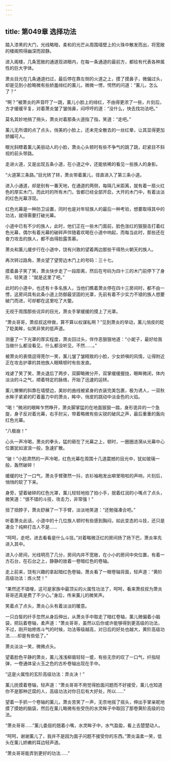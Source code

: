 ```yaml
---
---
---
```

title: 第049章 选择功法
---



踏入漆黑的大门，光线略暗，柔和的光芒从周围墙壁上的火珠中散发而出，将宽敞的楼阁照得幽深而寂静。

进入阁楼，几条宽敞的通道现进眼内，在每一条通道的最前方，都绘有代表各种属性的巨大字体。

萧炎目光在几条通道扫过，最后停在靠左侧的火道之上，摸了摸鼻子，微偏过头，却是见到小脸略微有些娇羞绯红的薰儿，微微一愣，愕然的问道：“薰儿，怎么了？”

“啊？”被萧炎的声音吓了一跳，薰儿小脸上的绯红，不由得更浓了一些，片刻后，方才缓缓平复，对着萧炎皱了皱俏鼻，闷哼哼的道：“没什么，快去找功法吧。”

莫名其妙地捎了捎头，萧炎对着那条火道指了指，笑道：“走吧。”

薰儿无所谓的点了点头，俏美的小脸上，还未完全散去的一丝红晕，让其显得更加娇媚可人。

眼光斜瞟着薰儿美丽动人的小脸，萧炎心头顿时有些不争气的跳了跳，赶紧目不斜视的前头带路。

走进火道，又是出现五条小道，在小道之中，还能依稀的看见一些族人的身影。

“火道第三条路。”目光转了转，萧炎带着薰儿，径直进入了第三条小道。

进入小通道，却是别有一番天地，在通道的两侧，每隔几米距离，就有着一扇火红色的厚实木门，而此时的所有木门，皆都已经全部开启，大开的木门中，有着淡淡的红色光幕浮现。

红色光幕是一种防卫设置，同时也是对年轻族人的最后一种考验，想要取得其中的功法，就得需要打破光幕。

小道中已有不少的族人，此时，他们正在一些木门面前，脸色涨红的狠狠击打着红色光幕，偶尔有着光幕的破碎声伴随着欢喝在小道中响起，而每当此时，那些还在奋力攻击的族人，都不由得脸露羡慕。

萧炎和薰儿缓步行在小道中，饶有兴致的望着两边那些干得热火朝天的族人。

再次转过路角，萧炎望了望旁边木门上的号码：三十七。

摸着鼻子笑了笑，萧炎快步走了一段距离，然后在号码为四十三的木门前停下了身形，轻笑道：“就是这里了吧。”

此时的小道中，也还有十多名族人，当他们瞧着萧炎停在四十三房间时，都不由一愣，这房间具有此条小道上防御最坚固的光罩，先前有着不少实力不错的族人想要破门而进，可却都在这里吃了大鳖。

无视于周围那些诧异的目光，萧炎手掌缓缓的摸上了光罩。

“萧炎哥哥，萧叔叔这样做，算不算以权谋私啊？”见到萧炎的举动，薰儿俏皮的眨了眨美眸，似笑非笑的低声道。

测量了一下光罩的厚实程度，萧炎回过头，佯作恶狠狠地道：“小妮子，最好给我当做什么都没看见，什么都没听见，不然……。”

被萧炎的表情逗得莞尔一笑，薰儿皱了皱精致的小脸，少女娇嗔的风情，让得附近正在攻击护罩的其他族人眼睛顿时有些发直。

戏谑了笑了笑，萧炎退后了两步，双脚略微分开，双掌缓缓握拢，眼眸微闭，体内淡淡的斗之气，顺着特定的脉络，开始了迅速的运转。

薰儿懒懒的斜靠在墙壁边，美妙的曲线被紧身的衣装完美包裹，极为诱人，一双秋水眸子紧紧的盯着蓄力中的萧炎，眸中，俏皮的跳动中淡金色的火焰。

“喝！”微闭的眼眸乍然睁开，萧炎脚掌猛的在地面狠狠一踏，身形诡异的一个急旋，身子反对着光幕，右手肘尖，带着略微有些尖锐的破风之声，最后重重的轰向红色光幕。

“八极崩！”

心头一声冷喝，萧炎的拳头，猛的砸在了光幕之上，顿时，一圈圈涟漪从光幕中心位置犹如波浪一般，急速扩散。

“破！”小脸肃然的一声冷喝，红色光幕在周围十几道震撼的目光中，犹如玻璃一般，轰然破碎！

缓缓的吐了一口气，萧炎手臂骤然一抖，衣衫袖袍发出噼里啪啦的声响，片刻后，悄悄的软了下来。

身旁，望着破碎的红色光罩，薰儿轻轻地拍了拍小手，抿着红润的小嘴点了点头，微笑道：“很不错的斗技，攻击力，非常强！”

扭了扭脖子，萧炎舒展了一下手臂，淡淡地笑道：“还勉强凑合吧。”

听着萧炎此话，小道中的十几位族人顿时有些感到胸闷，如此变态的斗技，还只是凑合？纯粹打击人不是……

“呵呵，走吧，进去看看是什么斗技。”对着略微泛红的房间扬了扬下巴，萧炎率先进入其中。

进入小房间，光线明亮了几分，房间内并不宽敞，在小小的房间中央位置，有着一方石台，在石台之上，静静的放着一卷暗红色的卷轴。

走上前来，饶有兴趣的拿起暗红色卷轴，萧炎看了一眼卷轴背面，轻声道：“黄阶高级功法：炼火焚！”

“果然还不错哩，这可是家族中最顶尖的火属性功法了，呵呵，看来萧叔叔为萧炎哥哥还真是费了不少心。”身后，传来薰儿的微笑声。

笑着点了点头，萧炎心头有着淡淡的暖意。

一只白皙的纤手忽然从身后伸出，从萧炎手中取走了暗红卷轴，薰儿微偏着小脑袋，把玩着卷轴，柔声道：“萧炎哥哥，虽然以后你或许能够得到更高级的功法，不过，刚开始修炼斗气的时候，功法等级越高，对日后的好处也越大，黄阶高级功法……却是有些低了。”

萧炎淡淡一笑，微微点头。

望着脸色平静的萧炎，薰儿浅浅柳眉轻轻一蹙，有些无奈的叹了一口气，纤指轻弹，一卷通体呈火玉之色的古朴卷轴出现在手中。

“这是火属性的玄阶高级功法：弄炎决！”

薰儿抚摸着卷轴，轻声道：“萧炎哥哥不用觉得脸面问题而不好接受，薰儿也知道你不是那种迂腐的人，高级功法对你日后有大好处，所以……”

望着一手抓一个卷轴的薰儿，萧炎苦笑了一声，无奈地摇了摇头，伸出手掌亲昵地摸了摸她的脑袋，然后在薰儿略微有些受伤的水灵眸子中取回了那卷黄阶高级的功法。

“萧炎哥哥……”薰儿委屈的翘着小嘴，水灵眸子中，水气盈盈，看上去楚楚动人。

“呵呵，谢谢薰儿了，我并不是因为面子问题不接受你的东西。”萧炎温柔一笑，低头在薰儿娇嫩的耳边轻声道。

“萧炎哥哥能弄到更好的功法……”